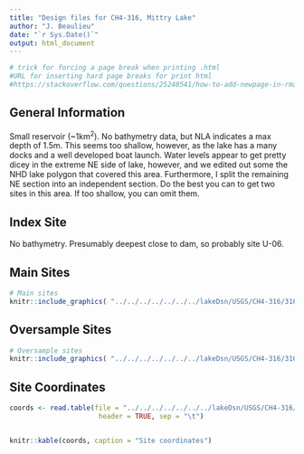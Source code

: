 ```yaml
---
title: "Design files for CH4-316, Mittry Lake"
author: "J. Beaulieu"
date: "`r Sys.Date()`"
output: html_document
---
```


```r
# trick for forcing a page break when printing .html
#URL for inserting hard page breaks for print html
#https://stackoverflow.com/questions/25240541/how-to-add-newpage-in-rmarkdown-in-a-smart-way
```
## General Information
Small reservoir (~1km^2^).  No bathymetry data, but NLA indicates a max depth of 1.5m.  This seems too shallow, however, as the lake has a many docks and a well developed boat launch.  Water levels appear to get pretty dicey in the extreme NE side of lake, however, and we edited out some the NHD lake polygon that covered this area.  Furthermore, I split the remaining NE section into an independent section.  Do the best you can to get two sites in this area.  If too shallow, you can omit them.

## Index Site
No bathymetry.  Presumably deepest close to dam, so probably site U-06.

## Main Sites
```r
# Main sites
knitr::include_graphics( "../../../../../../../lakeDsn/USGS/CH4-316/316_Main.png")
```
<P style="page-break-before: always">
  
  

## Oversample Sites
```r
# Oversample sites
knitr::include_graphics( "../../../../../../../lakeDsn/USGS/CH4-316/316_Over.png")
```

<P style="page-break-before: always">
## Site Coordinates
```r

coords <- read.table(file = "../../../../../../../lakeDsn/USGS/CH4-316/ch4_316Sites.txt",
                      header = TRUE, sep = "\t")


knitr::kable(coords, caption = "Site coordinates")
```